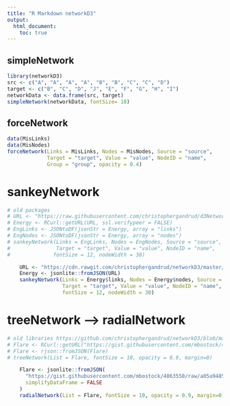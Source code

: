 ```yaml
---
title: "R Markdown networkD3"
output: 
  html_document:
    toc: true
---
```


## simpleNetwork

```r
library(networkD3)
src <- c("A", "A", "A", "A", "B", "B", "C", "C", "D")
target <- c("B", "C", "D", "J", "E", "F", "G", "H", "I")
networkData <- data.frame(src, target)
simpleNetwork(networkData, fontSize= 18)
```


## forceNetwork

```r
data(MisLinks)
data(MisNodes)
forceNetwork(Links = MisLinks, Nodes = MisNodes, Source = "source",
             Target = "target", Value = "value", NodeID = "name",
             Group = "group", opacity = 0.4)
```


# sankeyNetwork

```r
# old packages
# URL <- "https://raw.githubusercontent.com/christophergandrud/d3Network/sankey/JSONdata/energy.json"
# Energy <- RCurl::getURL(URL, ssl.verifypeer = FALSE)
# EngLinks <- JSONtoDF(jsonStr = Energy, array = "links")
# EngNodes <- JSONtoDF(jsonStr = Energy, array = "nodes")
# sankeyNetwork(Links = EngLinks, Nodes = EngNodes, Source = "source",
#               Target = "target", Value = "value", NodeID = "name",
#              fontSize = 12, nodeWidth = 30)

    URL <- "https://cdn.rawgit.com/christophergandrud/networkD3/master/JSONdata/energy.json"
    Energy <- jsonlite::fromJSON(URL)
    sankeyNetwork(Links = Energy$links, Nodes = Energy$nodes, Source = "source",
                  Target = "target", Value = "value", NodeID = "name",
                  fontSize = 12, nodeWidth = 30)

```

# treeNetwork --> radialNetwork

```r
# old libraries https://github.com/christophergandrud/networkD3/blob/master/inst/examples/shiny/server.R
# Flare <- RCurl::getURL("https://gist.githubusercontent.com/mbostock/4063550/raw/a05a94858375bd0ae023f6950a2b13fac5127637/flare.json")
# Flare <- rjson::fromJSON(Flare)
# treeNetwork(List = Flare, fontSize = 10, opacity = 0.9, margin=0)

    Flare <- jsonlite::fromJSON(
      "https://gist.githubusercontent.com/mbostock/4063550/raw/a05a94858375bd0ae023f6950a2b13fac5127637/flare.json",
      simplifyDataFrame = FALSE
    )
    radialNetwork(List = Flare, fontSize = 10, opacity = 0.9, margin=0)
```

